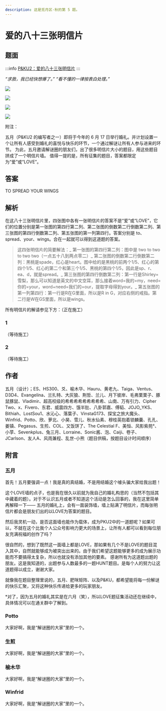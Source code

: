 ```yaml
---
description: 这是觅月区·秋的第 5 题。
---
```


# 爱的八十三张明信片

## 题面

:::info
[P\&KU2：爱的八十三张明信片](https://pnku2.pkupuzzle.art/#/game/miyue/autumn_04)
:::

_“求救，我已经快想爆了。”_
_“看不懂的一律按表白处理。”_

![](./12-ai-de-ba-shi-san-zhang-ming-xin-pian.assets/image_1.webp)

![](./12-ai-de-ba-shi-san-zhang-ming-xin-pian.assets/image_2.webp)

![](./12-ai-de-ba-shi-san-zhang-ming-xin-pian.assets/image_3.webp)

![](./12-ai-de-ba-shi-san-zhang-ming-xin-pian.assets/image_4.webp)

附注：

五月（P\&KU2 的编写者之一）即将于今年的 6 月 17 日举行婚礼。并计划设置一个让所有人感受到婚礼的喜悦与快乐的环节，一个通过解谜让所有人参与进来的环节。
为此，五月邀请解谜圈的朋友们，出了很多明信片大小的题目，用这些题目拼成了一个明信片墙。
值得一提的是，所有征集的题目，答案都限定为“爱”或“LOVE”。

## 答案

TO SPREAD YOUR WINGS

## 解析

在这八十三张明信片里，四张图中各有一张明信片的答案不是“爱”或“LOVE”，它们的位置分别是第一张图的第四行第二列、第二张图的倒数第二行倒数第二列、第三张图的第四行倒数第二列、第五张图的第一列第四行。答案分别是 to、spread、your、wings。合在一起就可以得到这道题的答案。

> 这四张明信片的简要解法：_ 第一张图的第四行第二列：图中是 two to two to two two（一点五十八到两点零二）_ 第二张图的倒数第二行倒数第二列：黑桃是spade，红心是heart。图中给的是黑桃的前两个1/5、红心的第四个1/5、红心的第二个和第三个1/5、黑桃的第四个1/5，因此是sp、r、ea、d，就是spread。_ 第三张图的第四行倒数第二列：第一行是Shirley=雪梨，那么可以知道是英文的中文空耳，那么接着word=我的=my，need=你的=your，word+need=我们的=our，提取字母得到your。_ 第五张图的第一列第四行：第一行是R在G里面，所以是R in G，对应右侧的戒指。第二行是W在GS里面，所以是wings。

所有明信片的解请参见下方：（正在施工）

### 1

（等待施工）

### 2

（等待施工）

## 作者

五月（设计）；ES、HS300、爻、榆木华、Hauru、黄老九、Taiga、Ventus、D3D4、Evangelina、兰扎特、大灰狼、荆哲、兰儿、月下彼岸、毛弗栗栗子、豚鼠豚鼠、Vladimir、超高校级的希希希希希希希希希、山南、万有引力、Cipher Two、x、Fivero、东君、威震四方、饿半肚、八卦郭嘉、傅韬、JOJO_YKS、Bithiah、LostSou1、水沁心、落葉子、VinstaG173、探宝之旅大魔头、Winfrid、Potto、欣、萝北、小昊、雪儿、秋水仙素、穆桂英抱着锁麟囊、孔孔、姜镇、Pegasus、生煎、COL、又饭饼了、The Celestial F、美恒、风影紫苑°、小莩、Sevenkplus、兔三月、Lorraine、Sonic酱、泡、Caiji、卷子、JCarlson、友人A、风雨兼程、乱世-小熊（题目供稿，按题目设计时间顺序）

## 附言

### 五月

首先！五月要强调一点！我是真的真结婚，不是用结婚这个噱头骗大家给我出题！

这个LOVE墙的点子，也是我在很久以前就为我自己的婚礼构思的（当然不包括其中藏着的题）。对于不认识五月或者不知道这个活动是怎么回事的，我在这里简单再解释一下—— 五月的婚礼上，会有一面装饰墙，墙上贴满了明信片，而每张明信片都会是朋友们出的以LOVE为答案的题目。

然后我灵机一动，是否这面墙也能作为载体，成为PKU2中的一道题呢？如果可以，不就在这个比我个人公众号影响力更大的场景上，让所有人都可以看到每位朋友充满祝福的创作了吗？

很自然的，想到了既然这一面墙上都是LOVE，那如果有几个不是LOVE的题目混入其中，自然就能够成为被突出出来的。由于我们希望这题能够更多的成为展示功能而不要搞得太复杂，所以也就没有添加其他的要素。 感谢所有为这道题出题的朋友。这是我知道的，出题参与人数最多的一题HUNT题目。是每个人的努力让这道题得以成立，谢谢大家。

就像我在题目整理里说的，五月、肥咪矩阵、以及P\&KU，都希望能将每一份解谜的快乐汇聚，又将这种快乐传递给更多的玩家朋友。

\*对了，因为五月的婚礼其实是在六月（笑），所以LOVE题征集活动还在继续中，具体情况可以在通关群中了解到。

### Potto

大家好啊，我是“解谜圈的大家”里的一个。

### 生煎

大家好啊，我是“解谜圈的大家”里的一个。

### 榆木华

大家好啊，我是“解谜圈的大家”里的一个。

### Winfrid

大家好啊，我是“解谜圈的大家”里的一个。
